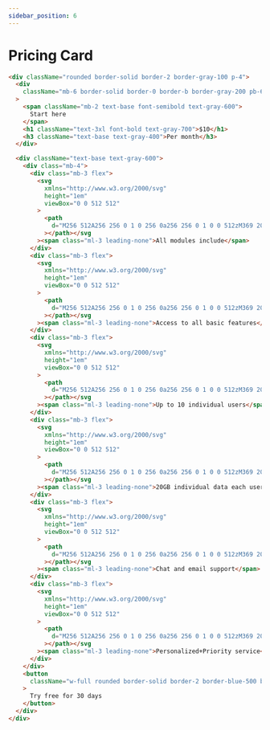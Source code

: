 ```yaml
---
sidebar_position: 6
---
```



# Pricing Card

<PricingCard></PricingCard>

```html
<div className="rounded border-solid border-2 border-gray-100 p-4">
  <div
    className="mb-6 border-solid border-0 border-b border-gray-200 pb-6 text-center"
  >
    <span className="mb-2 text-base font-semibold text-gray-600">
      Start here
    </span>
    <h1 className="text-3xl font-bold text-gray-700">$10</h1>
    <h3 className="text-base text-gray-400">Per month</h3>
  </div>

  <div className="text-base text-gray-600">
    <div class="mb-4">
      <div class="mb-3 flex">
        <svg
          xmlns="http://www.w3.org/2000/svg"
          height="1em"
          viewBox="0 0 512 512"
        >
          <path
            d="M256 512A256 256 0 1 0 256 0a256 256 0 1 0 0 512zM369 209L241 337c-9.4 9.4-24.6 9.4-33.9 0l-64-64c-9.4-9.4-9.4-24.6 0-33.9s24.6-9.4 33.9 0l47 47L335 175c9.4-9.4 24.6-9.4 33.9 0s9.4 24.6 0 33.9z"
          ></path></svg
        ><span class="ml-3 leading-none">All modules include</span>
      </div>
      <div class="mb-3 flex">
        <svg
          xmlns="http://www.w3.org/2000/svg"
          height="1em"
          viewBox="0 0 512 512"
        >
          <path
            d="M256 512A256 256 0 1 0 256 0a256 256 0 1 0 0 512zM369 209L241 337c-9.4 9.4-24.6 9.4-33.9 0l-64-64c-9.4-9.4-9.4-24.6 0-33.9s24.6-9.4 33.9 0l47 47L335 175c9.4-9.4 24.6-9.4 33.9 0s9.4 24.6 0 33.9z"
          ></path></svg
        ><span class="ml-3 leading-none">Access to all basic features</span>
      </div>
      <div class="mb-3 flex">
        <svg
          xmlns="http://www.w3.org/2000/svg"
          height="1em"
          viewBox="0 0 512 512"
        >
          <path
            d="M256 512A256 256 0 1 0 256 0a256 256 0 1 0 0 512zM369 209L241 337c-9.4 9.4-24.6 9.4-33.9 0l-64-64c-9.4-9.4-9.4-24.6 0-33.9s24.6-9.4 33.9 0l47 47L335 175c9.4-9.4 24.6-9.4 33.9 0s9.4 24.6 0 33.9z"
          ></path></svg
        ><span class="ml-3 leading-none">Up to 10 individual users</span>
      </div>
      <div class="mb-3 flex">
        <svg
          xmlns="http://www.w3.org/2000/svg"
          height="1em"
          viewBox="0 0 512 512"
        >
          <path
            d="M256 512A256 256 0 1 0 256 0a256 256 0 1 0 0 512zM369 209L241 337c-9.4 9.4-24.6 9.4-33.9 0l-64-64c-9.4-9.4-9.4-24.6 0-33.9s24.6-9.4 33.9 0l47 47L335 175c9.4-9.4 24.6-9.4 33.9 0s9.4 24.6 0 33.9z"
          ></path></svg
        ><span class="ml-3 leading-none">20GB individual data each user</span>
      </div>
      <div class="mb-3 flex">
        <svg
          xmlns="http://www.w3.org/2000/svg"
          height="1em"
          viewBox="0 0 512 512"
        >
          <path
            d="M256 512A256 256 0 1 0 256 0a256 256 0 1 0 0 512zM369 209L241 337c-9.4 9.4-24.6 9.4-33.9 0l-64-64c-9.4-9.4-9.4-24.6 0-33.9s24.6-9.4 33.9 0l47 47L335 175c9.4-9.4 24.6-9.4 33.9 0s9.4 24.6 0 33.9z"
          ></path></svg
        ><span class="ml-3 leading-none">Chat and email support</span>
      </div>
      <div class="mb-3 flex">
        <svg
          xmlns="http://www.w3.org/2000/svg"
          height="1em"
          viewBox="0 0 512 512"
        >
          <path
            d="M256 512A256 256 0 1 0 256 0a256 256 0 1 0 0 512zM369 209L241 337c-9.4 9.4-24.6 9.4-33.9 0l-64-64c-9.4-9.4-9.4-24.6 0-33.9s24.6-9.4 33.9 0l47 47L335 175c9.4-9.4 24.6-9.4 33.9 0s9.4 24.6 0 33.9z"
          ></path></svg
        ><span class="ml-3 leading-none">Personalized+Priority service</span>
      </div>
    </div>
    <button
      className="w-full rounded border-solid border-2 border-blue-500 bg-blue-500 py-1 text-center text-gray-50 "
    >
      Try free for 30 days
    </button>
  </div>
</div>
```
